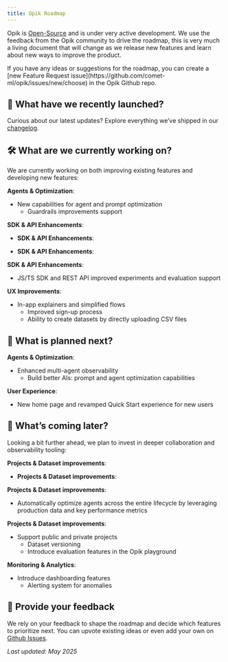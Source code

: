 ```yaml
---
title: Opik Roadmap
---
```


Opik is [Open-Source](https://github.com/comet-ml/opik) and is under very active development. We use the feedback from the Opik community to drive the roadmap, this is very much a living document that will change as we release new features and learn about new ways to improve the product.

<Tip>
If you have any ideas or suggestions for the roadmap, you can create a [new Feature Request issue](https://github.com/comet-ml/opik/issues/new/choose) in the Opik Github repo.
</Tip>

## 🚀 What have we recently launched? 

Curious about our latest updates? Explore everything we’ve shipped in our [changelog](/docs/opik/changelog).

## 🛠️ What are we currently working on?

We are currently working on both improving existing features and developing new features:

**Agents & Optimization**:

- New capabilities for agent and prompt optimization
  - Guardrails improvements support

**SDK & API Enhancements**:

- **SDK & API Enhancements**:

- **SDK & API Enhancements**:

**SDK & API Enhancements**:

- JS/TS SDK and REST API improved experiments and evaluation support

**UX Improvements**:

- In-app explainers and simplified flows
  - Improved sign-up process
  - Ability to create datasets by directly uploading CSV files

## 🧭 What is planned next?

**Agents & Optimization**:

- Enhanced multi-agent observability
  - Build better AIs: prompt and agent optimization capabilities

**User Experience**:

- New home page and revamped Quick Start experience for new users

## 🔭 What’s coming later?

Looking a bit further ahead, we plan to invest in deeper collaboration and observability tooling:

**Projects & Dataset improvements**:

- **Projects & Dataset improvements**:

**Projects & Dataset improvements**:

- Automatically optimize agents across the entire lifecycle by leveraging production data and key performance metrics

**Projects & Dataset improvements**:

- Support public and private projects
  - Dataset versioning
  - Introduce evaluation features in the Opik playground

**Monitoring & Analytics**:

- Introduce dashboarding features
  - Alerting system for anomalies

## 💬 Provide your feedback

We rely on your feedback to shape the roadmap and decide which features to prioritize next. You can upvote existing ideas or even
add your own on [Github Issues](https://github.com/comet-ml/opik/issues/).

*Last updated: May 2025*
